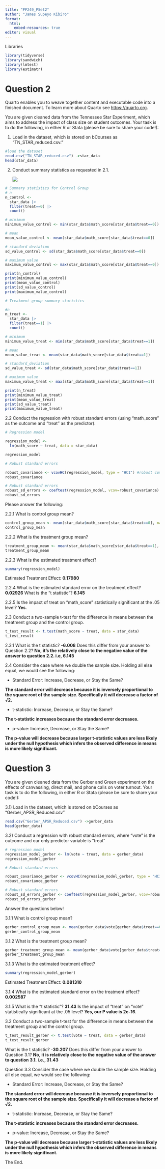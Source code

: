 ```yaml
---
title: "PP249_PSet2"
author: "James Supeyo Kibiro"
format: 
  html:
    embed-resources: true
editor: visual
---
```


Libraries

```r
library(tidyverse)
library(sandwich)
library(lmtest)
library(estimatr)
```

# Question 2

Quarto enables you to weave together content and executable code into a finished document. To learn more about Quarto see <https://quarto.org>.

You are given cleaned data from the Tennessee Star Experiment, which aims to address the impact of class size on student outcomes. Your task is to do the following, in either R or Stata (please be sure to share your code!):

1.  Load in the dataset, which is stored on bCourses as “TN_STAR_reduced.csv.”

```r
#load the dataset
read.csv("TN_STAR_reduced.csv") ->star_data
head(star_data)
```

2.  Conduct summary statistics as requested in 2.1.

    ![](images/Screenshot%202024-09-16%20at%203.19.46%20AM.png)

```r
# Summary statistics for Control Group
# n
n_control <- 
  star_data |> 
  filter(treat==0) |> 
  count()

# mimimum
minimum_value_control <- min(star_data$math_score[star_data$treat==0])

# mean
mean_value_control <- mean(star_data$math_score[star_data$treat==0])

# standard deviation
sd_value_control <- sd(star_data$math_score[star_data$treat==0])

# maximum value
maximum_value_control <- max(star_data$math_score[star_data$treat==0])

print(n_control)
print(minimum_value_control)
print(mean_value_control)
print(sd_value_control)
print(maximum_value_control)
```

```r
# Treatment group summary statistics

#n
n_treat <-
  star_data |> 
  filter(treat==1) |> 
  count()

# minimum
minimum_value_treat <- min(star_data$math_score[star_data$treat==1])

# mean
mean_value_treat <- mean(star_data$math_score[star_data$treat==1])

# standard_deviation
sd_value_treat <- sd(star_data$math_score[star_data$treat==1])

# maximum value
maximum_value_treat <- max(star_data$math_score[star_data$treat==1])

print(n_treat)
print(minimum_value_treat)
print(mean_value_treat)
print(sd_value_treat)
print(maximum_value_treat)
```

2.2 Conduct the regression with robust standard errors (using “math_score” as the outcome and “treat” as the predictor).

```r
# Regression model

regression_model <- 
  lm(math_score ~ treat, data = star_data)

regression_model

# Robust standard errors

robust_covariance <- vcovHC(regression_model, type = "HC1") #robust covariance..."HC1" is usually a good default choice
robust_covariance

# Robust standard errors
robust_sd_errors <- coeftest(regression_model, vcov=robust_covariance)
robust_sd_errors
```

Please answer the following:

2.2.1 What is control group mean?

```r
control_group_mean <- mean(star_data$math_score[star_data$treat==0], na.rm = TRUE)
control_group_mean
```

2.2.2 What is the treatment group mean?

```r
treatment_group_mean <- mean(star_data$math_score[star_data$treat==1], na.rm = TRUE)
treatment_group_mean
```

2.2.3 What is the estimated treatment effect?

```r
summary(regression_model)
```

Estimated Treatment Effect: **0.17980**

2.2.4 What is the estimated standard error on the treatment effect? **0.02926** What is the “t statistic”? **6.145**

2.2.5 Is the impact of treat on “math_score” statistically significant at the .05 level? **Yes**.

2.3 Conduct a two-sample t-test for the difference in means between the treatment group and the control group.

```r
t_test_result <- t.test(math_score ~ treat, data = star_data)
t_test_result
```

2.3.1 What is the t statistic? **-6.008** Does this differ from your answer to Question 2.2? **No, it's the relatively close to the negative value of the answer to question 2.2. i.e, 6.145**

2.4 Consider the case where we double the sample size. Holding all else equal, we would see the following:

-   Standard Error: Increase, Decrease, or Stay the Same?

**The standard error will decrease because it is inversely proportional to the square root of the sample size. Specifically it will decrease a factor of √2.**

-   t-statistic: Increase, Decrease, or Stay the Same?

**The t-statistic increases because the standard error decreases.**

-   p-value: Increase, Decrease, or Stay the Same?

**The p-value will decrease because larger t-statistic values are less likely under the null hypothesis which infers the observed difference in means is more likely significant.**

# Question 3

You are given cleaned data from the Gerber and Green experiment on the effects of canvassing, direct mail, and phone calls on voter turnout. Your task is to do the following, in either R or Stata (please be sure to share your code!):

3.1) Load in the dataset, which is stored on bCourses as “Gerber_APSR_Reduced.csv”

```r
read.csv("Gerber_APSR_Reduced.csv") ->gerber_data
head(gerber_data)
```

3.2) Conduct a regression with robust standard errors, where “vote” is the outcome and our only predictor variable is “treat”

```r
# regression model
regression_model_gerber <- lm(vote ~ treat, data = gerber_data)
regression_model_gerber

# Robust standard errors

robust_covariance_gerber <- vcovHC(regression_model_gerber, type = "HC1") #robust covariance..."HC1" is usually a good default choice
robust_covariance_gerber

# Robust standard errors
robust_sd_errors_gerber <- coeftest(regression_model_gerber, vcov=robust_covariance_gerber)
robust_sd_errors_gerber
```

Answer the questions below!

3.1.1 What is control group mean?

```r
gerber_control_group_mean <- mean(gerber_data$vote[gerber_data$treat==0], na.rm=TRUE)
gerber_control_group_mean
```

3.1.2 What is the treatment group mean?

```r
gerber_treatment_group_mean <- mean(gerber_data$vote[gerber_data$treat==1], na.rm = TRUE)
gerber_treatment_group_mean
```

3.1.3 What is the estimated treatment effect?

```r
summary(regression_model_gerber)
```

Estimated Treatment Effect: **0.081310**

3.1.4 What is the estimated standard error on the treatment effect? **0.002587**

3.1.5 What is the “t statistic”? **31.43** Is the impact of “treat” on “vote” statistically significant at the .05 level? **Yes, our P value is 2e-16.**

3.2 Conduct a two-sample t-test for the difference in means between the treatment group and the control group.

```r
t_test_result_gerber <- t.test(vote ~ treat, data = gerber_data)
t_test_result_gerber
```

What is the t statistic? -**30.207** Does this differ from your answer to Question 3.1? **No**, **it is relatively close to the negative value of the answer to question 3.1. i.e., 31.43**

Question 3.3 Consider the case where we double the sample size. Holding all else equal, we would see the following:

-   Standard Error: Increase, Decrease, or Stay the Same?

**The standard error will decrease because it is inversely proportional to the square root of the sample size. Specifically it will decrease a factor of √2.**

-   t-statistic: Increase, Decrease, or Stay the Same?

**The t-statistic increases because the standard error decreases.**

-   p-value: Increase, Decrease, or Stay the Same?

**The p-value will decrease because larger t-statistic values are less likely under the null hypothesis which infers the observed difference in means is more likely significant.**

The End.
